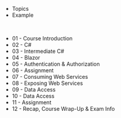 - <Link href="/content/topics">
    <a>Topics</a>
  </Link>
- <Link href="/content/example">
    <a>Example</a>
  </Link>

<br />

- <Link href="/content/01">
    <a>01 - Course Introduction</a>
  </Link>
- <Link href="/content/02">
    <a>02 - C#</a>
  </Link>
- <Link href="/content/03">
    <a>03 - Intermediate C#</a>
  </Link>
- <Link href="/content/04">
    <a>04 - Blazor</a>
  </Link>
- <Link href="/content/05">
    <a>05 - Authentication & Authorization</a>
  </Link>
- <Link href="/content/06">
    <a>06 - Assignment</a>
  </Link>
- <Link href="/content/07">
    <a>07 - Consuming Web Services</a>
  </Link>
- <Link href="/content/08">
    <a>08 - Exposing Web Services</a>
  </Link>
- <Link href="/content/09">
    <a>09 - Data Access</a>
  </Link>
- <Link href="/content/10">
    <a>10 - Data Access</a>
  </Link>
- <Link href="/content/11">
    <a>11 - Assignment</a>
  </Link>
- <Link href="/content/12">
    <a>12 - Recap, Course Wrap-Up & Exam Info</a>
  </Link>
